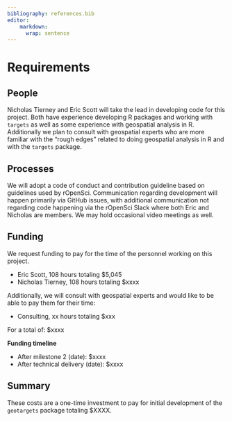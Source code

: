 ```yaml
---
bibliography: references.bib
editor:
    markdown: 
      wrap: sentence
---
```


# Requirements

<!-- 
An idea of what is required to make the project actually happen
-->

## People

Nicholas Tierney and Eric Scott will take the lead in developing code for this project.
Both have experience developing R packages and working with `targets` as well as some experience with geospatial analysis in R.
Additionally we plan to consult with geospatial experts who are more familiar with the "rough edges" related to doing geospatial analysis in R and with the `targets` package.

## Processes

<!-- 
What processes need to be put in place e.g. codes of conduct, regular ISC meetings, handover to the community at large?
-->

We will adopt a code of conduct and contribution guideline based on guidelines used by rOpenSci.
Communication regarding development will happen primarily via GitHub issues, with additional communication not regarding code happening via the rOpenSci Slack where both Eric and Nicholas are members.
We may hold occasional video meetings as well.

## Funding

We request funding to pay for the time of the personnel working on this project.

-   Eric Scott, 108 hours totaling \$5,045
-   Nicholas Tierney, 108 hours totaling \$xxxx

Additionally, we will consult with geospatial experts and would like to be able to pay them for their time:

-   Consulting, xx hours totaling \$xxx

For a total of: \$xxxx

**Funding timeline**

-   After milestone 2 (date): \$xxxx <!--# half -->
-   After technical delivery (date): \$xxxx <!--# the rest -->

## Summary

<!--
A summary of the requirements that contextualises the costs
-->

These costs are a one-time investment to pay for initial development of the `geotargets` package totaling \$XXXX.
